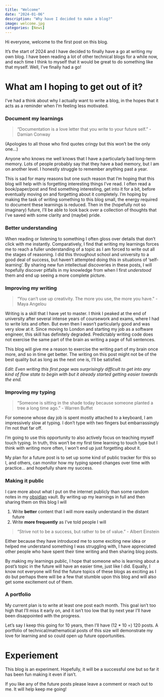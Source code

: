 ```yaml
---
title: "Welcome"
date: "2024-01-06"
description: "Why have I decided to make a blog?"
image: welcome.jpg
categories: [News]
---
```


Hi everyone, welcome to the first post on this blog.

It's the start of 2024 and I have decided to finally have a go at writing my own blog. I have been reading a lot of other technical blogs for a while now, and each time I think to myself that it would be great to do something like that myself. Well, I've finally had a go! 

# What am I hoping to get out of it?

I've had a think about why I actually want to write a blog, in the hopes that it acts as a reminder when I'm feeling less motivated.

### Document my learnings

> "Documentation is a love letter that you write to your future self." - Damian Conway

(Apologies to all those who find quotes cringy but this won't be the only one...)

Anyone who knows me well knows that I have a particularly bad long-term memory. Lots of people probably say that they have a bad memory, but I am on another level. I honestly struggle to remember anything past a year.

This is sad for many reasons but one such reason that I'm hoping that this blog will help with is forgetting interesting things I've read. I often read a book/paper/post and find something interesting, get into it for a bit, before eventually moving on and forgetting about it completely. I'm hoping by making the task of writing something to this blog small, the energy required to document these learnings is reduced. Then in the (hopefully not so imaginary) future, I'll be able to look back over a collection of thoughts that I've saved with some clarity and (maybe) pride.

### Better understanding

When reading or listening to something I often gloss over details that don't click with me instantly. Comparatively, I find that writing my learnings forces me to reach a fuller understanding of a topic as I am forced to write out all the stages of reasoning. I did this throughout school and university to a good deal of success, but haven't attempted doing this in situations of 'self-learning'. By sharing new fun intellectual discoveries in these posts, I will hopefully discover pitfalls in my knowledge from when I first *understood* them and end up seeing a more complete picture.

### Improving my writing

> "You can’t use up creativity. The more you use, the more you have." - Maya Angelou

Writing is a skill that I have yet to master. I think I peaked at the end of university after several intense years of coursework and exams, where I had to write lots and often. But even then I wasn't particularly good and was very slow at it. Since moving to London and starting my job as a software engineer, this skill has definitely degraded. Predictably writing code does not exercise the same part of the brain as writing a page of full sentences. 

This blog will give me a reason to exercise the writing part of my brain once more, and so in time get better. The writing on this post might not be of the best quality but as long as the next one is, I'll be satisfied. 

*Edit: Even writing this first page was surprisingly difficult to get into any kind of flow state to begin with but it already started getting easier towards the end.* 

### Improving my typing

> "Someone is sitting in the shade today because someone planted a tree a long time ago." - Warren Buffet

For someone whose day job is spent mostly attached to a keyboard, I am impressively slow at typing. I don't type with two fingers but embarrassingly I'm not that far off.

I'm going to use this opportunity to also actively focus on teaching myself touch typing. In truth, this won't be my first time learning to touch type but I think with writing more often, I won't end up just forgetting about it.

My plan for a future post is to set up some kind of public tracker for this so I, and others, can monitor how my typing speed changes over time with practice... and hopefully share my success.

### Making it public

I care more about what I put on the internet publicly than some random notes in my [obsidian](https://obsidian.md/) vault. By writing up my learnings in full and then sharing them on this blog I will

1. Write **better** content that I will more easily understand in the distant future
2. Write **more frequently** as I've told people I will

> "Strive not to be a success, but rather to be of value." - Albert Einstein

Either because they have introduced me to some exciting new idea or helped me understand something I was struggling with, I have appreciated other people who have spent their time writing and then sharing blog posts.

By making my learnings public, I hope that someone who is learning about a post's topic in the future will have an easier time, just like I did. Equally, I know not everyone will find the future topics of these blogs as exciting as I do but perhaps there will be a few that stumble upon this blog and will also get some excitement out of them.

### A portfolio

My current plan is to write at least one post each month. This goal isn't too high that I'll miss it early on, and it isn't too low that by next year I'll have been disappointed with the progress.

Let's say I keep this going for 10 years, then I'll have (12 * 10 =) 120 posts. A portfolio of technical/mathematical posts of this size will demonstrate my love for learning and so could open up future opportunities.

# Experiement

This blog is an experiment. Hopefully, it will be a successful one but so far it has been fun making it even if isn't. 

If you like any of the future posts please leave a comment or reach out to me. It will help keep me going!
